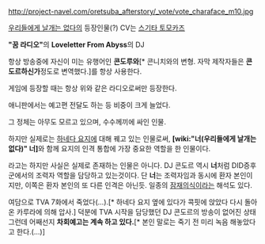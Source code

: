 http://project-navel.com/oretsuba_afterstory/_vote/vote_charaface_m10.jpg

[[우리들에게 날개는 없다]]의 등장인물(?) CV는 [[스기타 토모카즈]]

'''"꿈 라디오"'''의 '''Loveletter From Abyss'''의 DJ

항상 방송중에 자신이 미는 유행어인 '''콘도루와'''[* 콘니치와의 변형. 자막 제작자들은 '''콘도르하신가'''정도로 변역했다.]를 항상 사용한다.

게임에 등장할 때는 항상 위와 같은 라디오로써만 등장한다.

애니판에서는 예고편 전달도 하는 등 비중이 크게 늘었다.

그 정체는 아무도 모르고 있으며, 수수께끼에 싸인 인물.

하지만 실제로는 [[하네다 요지]]에 대해 꿰고 있는 인물로써, '''[wiki:"너(우리들에게 날개는 없다)" 너]'''와 함께 요지의 인격 통합에 가장 중요한 역할을 한 인물이다.


라고는 하지만 사실은 실제로 존재하는 인물은 아니다. DJ 콘도르 역시 '''너'''처럼 DID증후군에서의 조력자 역할을 담당하고 있는것이다. 단 '''너'''는 조력자임과 동시에 환자 본인이지만, 이쪽은 환자 본인의 또 다른 인격은 아닌듯. 일종의 [[잠재의식]]이라는 해석도 있다.


여담으로 TVA 7화에서 죽었다(...).[* 하네다 요지 옆에 있다가 콕핏에 앉았다 다시 돌아온 카루라에 의해 압사.] 덕분에 TVA 시작을 담당했던 DJ 콘도르의 방송이 없어진 상태
그런데 어째선지 '''차회예고는 계속 하고 있다.'''[* 본인 말로는 죽기 전 미리 녹음 해놓았다고 한다.(...)]
